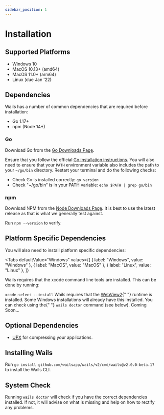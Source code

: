 ```yaml
---
sidebar_position: 1
---
```


# Installation

## Supported Platforms

- Windows 10
- MacOS 10.13+ (amd64)
- MacOS 11.0+ (arm64)
- Linux (due Jan '22)

## Dependencies

Wails has a number of common dependencies that are required before installation:

- Go 1.17+
- npm (Node 14+)

### Go

Download Go from the [Go Downloads Page](https://golang.org/dl/).

Ensure that you follow the official [Go installation instructions](https://golang.org/doc/install#install). You will also need to ensure that your `PATH` environment variable also includes the path to your `~/go/bin` directory. Restart your terminal and do the following checks:

- Check Go is installed correctly: `go version`
- Check "~/go/bin" is in your PATH variable: `echo $PATH | grep go/bin`

### npm

Download NPM from the [Node Downloads Page](https://nodejs.org/en/download/). It is best to use the latest release as that is what we generally test against.

Run `npm --version` to verify.

## Platform Specific Dependencies

You will also need to install platform specific dependencies:


<Tabs
  defaultValue="Windows"
  values={[
    { label: "Windows", value: "Windows" },
    { label: "MacOS", value: "MacOS" },
    { label: "Linux", value: "Linux" },
  ]}
>
  <TabItem value="MacOS">
  Wails requires that the xcode command line tools are installed. This can be done by running:<br/>

  <code>xcode-select --install</code>
  </TabItem>
  <TabItem value="Windows">
    Wails requires that the <a href="https://developer.microsoft.com/en-us/microsoft-edge/webview2/">WebView2</a>{" "}
    runtime is installed. Some Windows installations will already have this installed. You can check using the{" "}
    <code>wails doctor</code> command (see below).
  </TabItem>
  <TabItem value="Linux">Coming Soon...</TabItem>
</Tabs>

## Optional Dependencies

- [UPX](https://upx.github.io/) for compressing your applications.

## Installing Wails

Run `go install github.com/wailsapp/wails/v2/cmd/wails@v2.0.0-beta.17` to install the Wails CLI.

## System Check

Running `wails doctor` will check if you have the correct dependencies installed. If not, it will advise on what is missing and help on how to rectify any problems.

